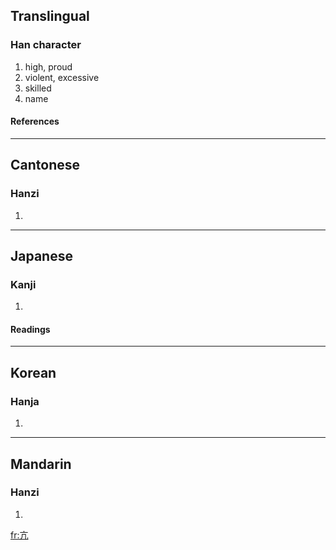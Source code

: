 ==Translingual==
===Han character===
{{Han char|rad=亠|as=02|sn=4|four=0021<sub>7</sub>|canj=卜竹弓 (YHN)}}
# high, proud
# violent, excessive
# skilled
# name
====References====
{{Han ref|kx=0088.040|dkj=00288|dj=0185.010|hdz=10280.010|uh=4EA2|ud=20130|bh=A4AE|bd=42158}}
----
==Cantonese==
===Hanzi===
{{yue-hanzi|jyut=|y=gong1, kong3}}
# {{defn|Cantonese}}
----
==Japanese==
===Kanji===
{{ja-kanji|grade=|rs=亠02}}
# {{defn|Japanese}}
====Readings====
{{ja-readings|on=[[こう]] (kō)|kun=[[たかぶる]] (takaburu)}}
----
==Korean==
===Hanja===
{{ko-hanja|hangeul=항|rv=hang|mr=hang}}
# {{defn|Korean}}
----
==Mandarin==
===Hanzi===
{{cmn-hanzi|pin=[[gāng]] (gang1), [[kàng]] (kang4)|wg=kang<sup>1</sup>, k'ang<sup>4</sup>}}
# {{defn|Mandarin}}

[[fr:亢]]